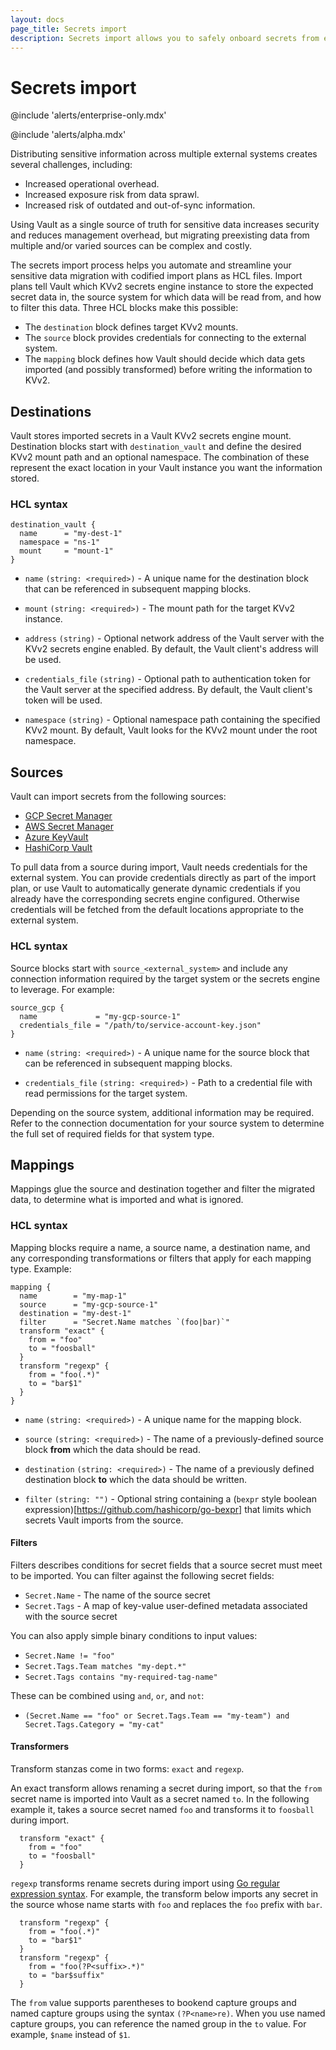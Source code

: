 ```yaml
---
layout: docs
page_title: Secrets import
description: Secrets import allows you to safely onboard secrets from external sources into Vault KV for management.
---
```



# Secrets import

@include 'alerts/enterprise-only.mdx'

@include 'alerts/alpha.mdx'

Distributing sensitive information across multiple external systems creates
several challenges, including:

- Increased operational overhead.
- Increased exposure risk from data sprawl.
- Increased risk of outdated and out-of-sync information.

Using Vault as a single source of truth for sensitive data increases
security and reduces management overhead, but migrating preexisting data from multiple
and/or varied sources can be complex and costly.

The secrets import process helps you automate and streamline your sensitive data
migration with codified import plans as HCL files. Import plans tell Vault which KVv2 secrets
engine instance to store the expected secret data in, the source system for which data will be
read from, and how to filter this data. Three HCL blocks make this possible:

- The `destination` block defines target KVv2 mounts.
- The `source` block provides credentials for connecting to the external system.
- The `mapping` block defines how Vault should decide which data gets imported (and possibly
  transformed) before writing the information to KVv2.

## Destinations

Vault stores imported secrets in a Vault KVv2 secrets engine mount. Destination
blocks start with `destination_vault` and define the desired KVv2 mount path and
an optional namespace. The combination of these represent the exact location in your
Vault instance you want the information stored.

### HCL syntax

```hcl
destination_vault {
  name      = "my-dest-1"
  namespace = "ns-1"
  mount     = "mount-1"
}
```

- `name` `(string: <required>)` - A unique name for the destination block that can
  be referenced in subsequent mapping blocks.

- `mount` `(string: <required>)` - The mount path for the target KVv2 instance.

- `address` `(string)` - Optional network address of the Vault server with the
  KVv2 secrets engine enabled. By default, the Vault client's address will be used.

- `credentials_file` `(string)` - Optional path to authentication token for the Vault
  server at the specified address. By default, the Vault client's token will be used.

- `namespace` `(string)` - Optional namespace path containing the specified KVv2
  mount. By default, Vault looks for the KVv2 mount under the root namespace.

## Sources

Vault can import secrets from the following sources:
- [GCP Secret Manager](/vault/docs/import/gcpsm)
- [AWS Secret Manager](/vault/docs/import/awssm)
- [Azure KeyVault](/vault/docs/import/azurekv)
- [HashiCorp Vault](/vault/docs/import/vault)

To pull data from a source during import, Vault needs credentials for the
external system. You can provide credentials directly as part of the import
plan, or use Vault to automatically generate dynamic credentials if you already
have the corresponding secrets engine configured.  Otherwise credentials will be
fetched from the default locations appropriate to the external system.

### HCL syntax

Source blocks start with `source_<external_system>` and include any connection
information required by the target system or the secrets engine to leverage. For example:

```hcl
source_gcp {
  name             = "my-gcp-source-1"
  credentials_file = "/path/to/service-account-key.json"
}
```

- `name` `(string: <required>)` - A unique name for the source block that can be
  referenced in subsequent mapping blocks.

- `credentials_file` `(string: <required>)` - Path to a credential file with
  read permissions for the target system.

Depending on the source system, additional information may be required. Refer to
the connection documentation for your source system to determine the full set of
required fields for that system type.

## Mappings

Mappings glue the source and destination together and filter the migrated data,
to determine what is imported and what is ignored.

### HCL syntax

Mapping blocks require a name, a source name, a destination name, and any corresponding
transformations or filters that apply for each mapping type. Example:

```hcl
mapping {
  name        = "my-map-1"
  source      = "my-gcp-source-1"
  destination = "my-dest-1"
  filter      = "Secret.Name matches `(foo|bar)`"
  transform "exact" {
    from = "foo"
    to = "foosball"
  }
  transform "regexp" {
    from = "foo(.*)"
    to = "bar$1"
  }
}
```

- `name` `(string: <required>)` - A unique name for the mapping block.

- `source` `(string: <required>)` - The name of a previously-defined source block
  **from** which the data should be read.

- `destination` `(string: <required>)` - The name of a previously defined
  destination block **to** which the data should be written.

- `filter` `(string: "")` - Optional string containing a (`bexpr` style boolean expression)[https://github.com/hashicorp/go-bexpr]
 that limits which secrets Vault imports from the source.

#### Filters

Filters describes conditions for secret fields that a source secret must meet to be imported. You can filter against the following secret fields:

- `Secret.Name` - The name of the source secret
- `Secret.Tags` - A map of key-value user-defined metadata associated with the source secret

You can also apply simple binary conditions to input values:

- `Secret.Name != "foo"`
- `Secret.Tags.Team matches "my-dept.*"`
- `Secret.Tags contains "my-required-tag-name"`

These can be combined using `and`, `or`, and `not`:

- `(Secret.Name == "foo" or Secret.Tags.Team == "my-team") and Secret.Tags.Category = "my-cat"`

#### Transformers

Transform stanzas come in two forms: `exact` and `regexp`.

An exact transform allows renaming a secret during import, so that the `from` secret name
is imported into Vault as a secret named `to`.  In the following example it, takes a source secret
named `foo` and transforms it to `foosball` during import.

```hcl
  transform "exact" {
    from = "foo"
    to = "foosball"
  }
```

`regexp` transforms rename secrets during import using
[Go regular expression syntax](https://github.com/google/re2/wiki/Syntax). For
example, the transform below imports any secret in the source whose name starts
with `foo` and replaces the `foo` prefix with `bar`.

```hcl
  transform "regexp" {
    from = "foo(.*)"
    to = "bar$1"
  }
  transform "regexp" {
    from = "foo(?P<suffix>.*)"
    to = "bar$suffix"
  }
```

The `from` value supports parentheses to bookend capture groups and named
capture groups using the syntax `(?P<name>re)`. When you use named capture
groups, you can reference the named group in the `to` value. For example,
`$name` instead of `$1`.